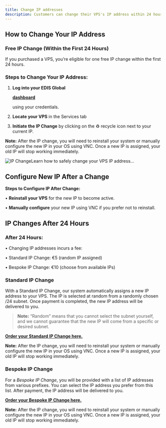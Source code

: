 ```yaml
---
title: Change IP addresses
description: Customers can change their VPS's IP address within 24 hours of purchase free of charge. After 24 hours, a service fee is charged for IP address changes.
---
```



## **How to Change Your IP Address**

### **Free IP Change (Within the First 24 Hours)**

If you purchased a VPS, you’re eligible for one free IP change within the first 24 hours.

### **Steps to Change Your IP Address:**

1. **Log into your EDIS Global**&#x20;

   <a href="https://manage.edisglobal.com/clientarea.php" target="_blank">**dashboard**</a>

   &#x20;using your credentials.

2. **Locate your VPS** in the Services tab

3. **Initiate the IP Change** by clicking on the ♻️ recycle icon next to your current IP.

**Note:** After the IP change, you will need to reinstall your system or manually configure the new IP in your OS using VNC. Once a new IP is assigned, your old IP will stop working immediately.

![IP ChangeLearn how to safely change your VPS IP address...](/assets/vps-change-ip-recycle-symbol.webp)

## Configure New IP After a Change

**Steps to Configure IP After Change:**

• **Reinstall your VPS** for the new IP to become active.

• **Manually configure** your new IP using VNC if you prefer not to reinstall.

<CtaButton label="(Re-) Install Linux/Windows" link="../../vps-management/autoinstall-reinstall-install-vps-linux-windows" />

<CtaButton label="Enable VNC server" link="../../vps-management/enable-vnc-server" />

## **IP Changes After 24 Hours**

### **After 24 Hours:**

• Changing IP addresses incurs a fee:

• Standard IP Change: €5 (random IP assigned)

• Bespoke IP Change: €10 (choose from available IPs)



### Standard IP Change

With a Standard IP Change, our system automatically assigns a new IP address to your VPS. The IP is selected at random from a randomly chosen /24 subnet. Once payment is completed, the new IP address will be delivered to you.

> **Note:** “Random” means that you cannot select the subnet yourself, and we cannot guarantee that the new IP will come from a specific or desired subnet.

<CtaButton label="Order Standard IP Change" link="https://manage.edisglobal.com/cart.php?gid=addons" />
  
<a href="https://manage.edisglobal.com/cart.php?gid=addons" target="_blank">**Order your Standard IP Change here.**</a>

**Note:** After the IP change, you will need to reinstall your system or manually configure the new IP in your OS using VNC. Once a new IP is assigned, your old IP will stop working immediately.



### Bespoke IP Change

For a *Bespoke IP Change*, you will be provided with a list of IP addresses from various prefixes. You can select the IP address you prefer from this list. After payment, the IP address will be delivered to you.

<a href="https://manage.edisglobal.com/cart.php?gid=addons" target="_blank">**Order your Bespoke IP Change here.**</a>

**Note:** After the IP change, you will need to reinstall your system or manually configure the new IP in your OS using VNC. Once a new IP is assigned, your old IP will stop working immediately.
